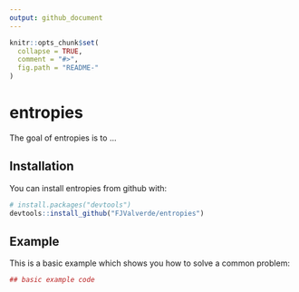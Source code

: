 ```yaml
---
output: github_document
---
```


<!-- README.md is generated from README.Rmd. Please edit that file -->

```r
knitr::opts_chunk$set(
  collapse = TRUE,
  comment = "#>",
  fig.path = "README-"
)
```

# entropies

The goal of entropies is to ...

## Installation

You can install entropies from github with:

```r
# install.packages("devtools")
devtools::install_github("FJValverde/entropies")
```

## Example

This is a basic example which shows you how to solve a common problem:

```r
## basic example code
```
